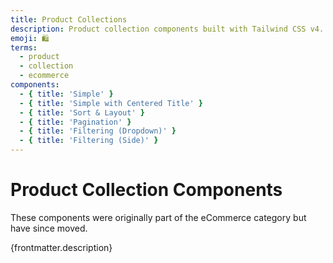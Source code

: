 ```yaml
---
title: Product Collections
description: Product collection components built with Tailwind CSS v4. These responsive, customizable layouts are ideal for displaying product groups, categories, and featured items in eCommerce and marketing websites. Optimized for SEO and user experience.
emoji: 🛍
terms:
  - product
  - collection
  - ecommerce
components:
  - { title: 'Simple' }
  - { title: 'Simple with Centered Title' }
  - { title: 'Sort & Layout' }
  - { title: 'Pagination' }
  - { title: 'Filtering (Dropdown)' }
  - { title: 'Filtering (Side)' }
---
```


# Product Collection Components

<div class="max-w-prose text-pretty">
  These components were originally part of the eCommerce category but have since moved.
</div>

<p>{frontmatter.description}</p>

<CollectionList componentsData={componentsData} />
